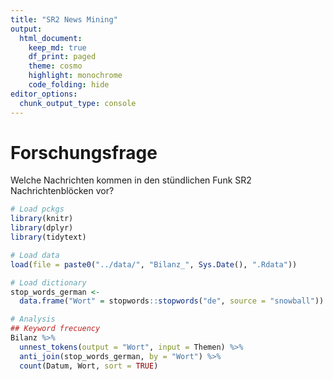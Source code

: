 ```yaml
---
title: "SR2 News Mining"
output:
  html_document:
    keep_md: true
    df_print: paged
    theme: cosmo
    highlight: monochrome
    code_folding: hide
editor_options: 
  chunk_output_type: console
---
```


# Forschungsfrage
Welche Nachrichten kommen in den stündlichen Funk SR2 Nachrichtenblöcken vor? 

```r
# Load pckgs
library(knitr)
library(dplyr)
library(tidytext)

# Load data
load(file = paste0("../data/", "Bilanz_", Sys.Date(), ".Rdata"))

# Load dictionary
stop_words_german <-
  data.frame("Wort" = stopwords::stopwords("de", source = "snowball"))

# Analysis
## Keyword frecuency
Bilanz %>%
  unnest_tokens(output = "Wort", input = Themen) %>% 
  anti_join(stop_words_german, by = "Wort") %>% 
  count(Datum, Wort, sort = TRUE)

```


